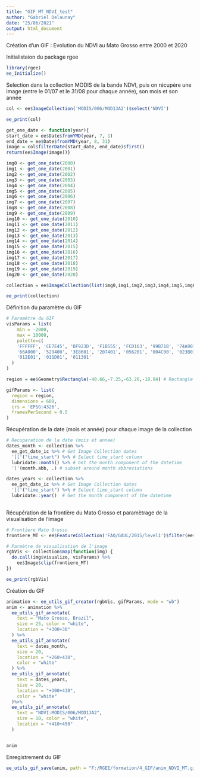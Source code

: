 ---
title: "GIF_MT_NDVI_test"
author: "Gabriel Delaunay"
date: "25/06/2021"
output: html_document
---

Création d'un GIF : Evolution du NDVI au Mato Grosso entre 2000 et 2020

Initialistaion du package rgee
```{r}
library(rgee)
ee_Initialize()
```

Selection dans la collection MODIS de la bande NDVI, puis on récupère une image (entre le 01/07 et le 31/08 pour chaque année), son mois et son année

```{r}

col <- ee$ImageCollection('MODIS/006/MOD13A2')$select('NDVI')

ee_print(col)

get_one_date <- function(year){
start_date = ee$Date$fromYMD(year, 7, 1)
end_date = ee$Date$fromYMD(year, 8, 31)
image = col$filterDate(start_date, end_date)$first()
return(ee$Image(image))}

img0 <- get_one_date(2000)
img1 <- get_one_date(2001)
img2 <- get_one_date(2002)
img3 <- get_one_date(2003)
img4 <- get_one_date(2004)
img5 <- get_one_date(2005)
img6 <- get_one_date(2006)
img7 <- get_one_date(2007)
img8 <- get_one_date(2008)
img9 <- get_one_date(2009)
img10 <- get_one_date(2010)
img11 <- get_one_date(2011)
img12 <- get_one_date(2012)
img13 <- get_one_date(2013)
img14 <- get_one_date(2014)
img15 <- get_one_date(2015)
img16 <- get_one_date(2016)
img17 <- get_one_date(2017)
img18 <- get_one_date(2018)
img19 <- get_one_date(2019)
img20 <- get_one_date(2020)

collection = ee$ImageCollection(list(img0,img1,img2,img3,img4,img5,img6,img7,img8,img9,img10,img11,img12,img13,img14,img15,img16,img17,img18,img19,img20))

ee_print(collection)


```

Définition du paramètre du GIF 

```{r}
# Paramètre du GIF
visParams = list(
    min = -2000,
    max = 10000,
    palette=c(
    'FFFFFF', 'CE7E45', 'DF923D', 'F1B555', 'FCD163', '99B718', '74A901',
    '66A000', '529400', '3E8601', '207401', '056201', '004C00', '023B01',
    '012E01', '011D01', '011301'
  )
)

region = ee$Geometry$Rectangle(-48.66,-7.25,-63.26,-18.84) # Rectangle sur le Mato Grosso

gifParams <- list(
  region = region,
  dimensions = 600,
  crs = 'EPSG:4326',
  framesPerSecond = 0.5
)

```

Récupération de la date (mois et année) pour chaque image de la collection 

```{r}
# Recuparation de la date (mois et annee)
dates_month <- collection %>% 
  ee_get_date_ic %>% # Get Image Collection dates
  '[['("time_start") %>% # Select time_start column
  lubridate::month() %>% # Get the month component of the datetime
  '['(month.abb, .) # subset around month abbreviations

dates_years <- collection %>% 
  ee_get_date_ic %>% # Get Image Collection dates
  '[['("time_start") %>% # Select time_start column
  lubridate::year()  # Get the month component of the datetime
  
```

Récupération de la frontière du Mato Grosso et paramètrage de la visualisation de l'image 

```{r}
# Frontiere Mato Grosso
frontiere_MT <- ee$FeatureCollection('FAO/GAUL/2015/level1')$filter(ee$Filter$eq('ADM1_NAME','Mato Grosso'))$geometry()

# Parmètre de visualisation de l'image 
rgbVis <- collection$map(function(img) {
  do.call(img$visualize, visParams) %>% 
    ee$Image$clip(frontiere_MT)
})

ee_print(rgbVis)
```

Création du GIF 

```{r}
animation <- ee_utils_gif_creator(rgbVis, gifParams, mode = "wb")
anim <- animation %>% 
  ee_utils_gif_annotate(
    text = "Mato Grosso, Brazil",
    size = 25, color = "white",
    location = "+300+30"
  ) %>% 
  ee_utils_gif_annotate(
    text = dates_month, 
    size = 20, 
    location = "+260+430",
    color = "white"
  ) %>% 
  ee_utils_gif_annotate(
    text = dates_years, 
    size = 20, 
    location = "+300+430",
    color = "white"
  )%>% 
  ee_utils_gif_annotate(
    text = "NDVI:MODIS/006/MOD13A2",
    size = 10, color = "white",
    location = "+410+450"
  )


anim

```

Enregistrement du GIF

```{r}
ee_utils_gif_save(anim, path = "F:/RGEE/formation/4_GIF/anim_NDVI_MT.gif")
```
